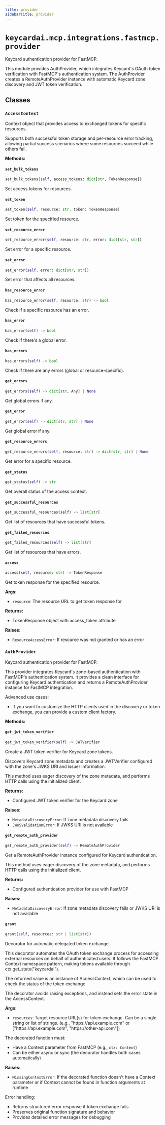 ```yaml
---
title: provider
sidebarTitle: provider
---
```


# `keycardai.mcp.integrations.fastmcp.provider`


Keycard authentication provider for FastMCP.

This module provides AuthProvider, which integrates Keycard's OAuth
token verification with FastMCP's authentication system. The AuthProvider
creates a RemoteAuthProvider instance with automatic Keycard zone discovery
and JWT token verification.


## Classes

### `AccessContext` <sup><a href="https://github.com/keycardai/python-sdk/blob/main/src/keycardai/mcp/integrations/fastmcp/provider.py#L36" target="_blank"><Icon icon="github" style="width: 14px; height: 14px;" /></a></sup>


Context object that provides access to exchanged tokens for specific resources.

Supports both successful token storage and per-resource error tracking,
allowing partial success scenarios where some resources succeed while others fail.


**Methods:**

#### `set_bulk_tokens` <sup><a href="https://github.com/keycardai/python-sdk/blob/main/src/keycardai/mcp/integrations/fastmcp/provider.py#L53" target="_blank"><Icon icon="github" style="width: 14px; height: 14px;" /></a></sup>

```python
set_bulk_tokens(self, access_tokens: dict[str, TokenResponse])
```

Set access tokens for resources.


#### `set_token` <sup><a href="https://github.com/keycardai/python-sdk/blob/main/src/keycardai/mcp/integrations/fastmcp/provider.py#L57" target="_blank"><Icon icon="github" style="width: 14px; height: 14px;" /></a></sup>

```python
set_token(self, resource: str, token: TokenResponse)
```

Set token for the specified resource.


#### `set_resource_error` <sup><a href="https://github.com/keycardai/python-sdk/blob/main/src/keycardai/mcp/integrations/fastmcp/provider.py#L63" target="_blank"><Icon icon="github" style="width: 14px; height: 14px;" /></a></sup>

```python
set_resource_error(self, resource: str, error: dict[str, str])
```

Set error for a specific resource.


#### `set_error` <sup><a href="https://github.com/keycardai/python-sdk/blob/main/src/keycardai/mcp/integrations/fastmcp/provider.py#L69" target="_blank"><Icon icon="github" style="width: 14px; height: 14px;" /></a></sup>

```python
set_error(self, error: dict[str, str])
```

Set error that affects all resources.


#### `has_resource_error` <sup><a href="https://github.com/keycardai/python-sdk/blob/main/src/keycardai/mcp/integrations/fastmcp/provider.py#L73" target="_blank"><Icon icon="github" style="width: 14px; height: 14px;" /></a></sup>

```python
has_resource_error(self, resource: str) -> bool
```

Check if a specific resource has an error.


#### `has_error` <sup><a href="https://github.com/keycardai/python-sdk/blob/main/src/keycardai/mcp/integrations/fastmcp/provider.py#L77" target="_blank"><Icon icon="github" style="width: 14px; height: 14px;" /></a></sup>

```python
has_error(self) -> bool
```

Check if there's a global error.


#### `has_errors` <sup><a href="https://github.com/keycardai/python-sdk/blob/main/src/keycardai/mcp/integrations/fastmcp/provider.py#L81" target="_blank"><Icon icon="github" style="width: 14px; height: 14px;" /></a></sup>

```python
has_errors(self) -> bool
```

Check if there are any errors (global or resource-specific).


#### `get_errors` <sup><a href="https://github.com/keycardai/python-sdk/blob/main/src/keycardai/mcp/integrations/fastmcp/provider.py#L85" target="_blank"><Icon icon="github" style="width: 14px; height: 14px;" /></a></sup>

```python
get_errors(self) -> dict[str, Any] | None
```

Get global errors if any.


#### `get_error` <sup><a href="https://github.com/keycardai/python-sdk/blob/main/src/keycardai/mcp/integrations/fastmcp/provider.py#L89" target="_blank"><Icon icon="github" style="width: 14px; height: 14px;" /></a></sup>

```python
get_error(self) -> dict[str, str] | None
```

Get global error if any.


#### `get_resource_errors` <sup><a href="https://github.com/keycardai/python-sdk/blob/main/src/keycardai/mcp/integrations/fastmcp/provider.py#L93" target="_blank"><Icon icon="github" style="width: 14px; height: 14px;" /></a></sup>

```python
get_resource_errors(self, resource: str) -> dict[str, str] | None
```

Get error for a specific resource.


#### `get_status` <sup><a href="https://github.com/keycardai/python-sdk/blob/main/src/keycardai/mcp/integrations/fastmcp/provider.py#L97" target="_blank"><Icon icon="github" style="width: 14px; height: 14px;" /></a></sup>

```python
get_status(self) -> str
```

Get overall status of the access context.


#### `get_successful_resources` <sup><a href="https://github.com/keycardai/python-sdk/blob/main/src/keycardai/mcp/integrations/fastmcp/provider.py#L106" target="_blank"><Icon icon="github" style="width: 14px; height: 14px;" /></a></sup>

```python
get_successful_resources(self) -> list[str]
```

Get list of resources that have successful tokens.


#### `get_failed_resources` <sup><a href="https://github.com/keycardai/python-sdk/blob/main/src/keycardai/mcp/integrations/fastmcp/provider.py#L110" target="_blank"><Icon icon="github" style="width: 14px; height: 14px;" /></a></sup>

```python
get_failed_resources(self) -> list[str]
```

Get list of resources that have errors.


#### `access` <sup><a href="https://github.com/keycardai/python-sdk/blob/main/src/keycardai/mcp/integrations/fastmcp/provider.py#L114" target="_blank"><Icon icon="github" style="width: 14px; height: 14px;" /></a></sup>

```python
access(self, resource: str) -> TokenResponse
```

Get token response for the specified resource.

**Args:**
- `resource`: The resource URL to get token response for

**Returns:**
- TokenResponse object with access_token attribute

**Raises:**
- `ResourceAccessError`: If resource was not granted or has an error


### `AuthProvider` <sup><a href="https://github.com/keycardai/python-sdk/blob/main/src/keycardai/mcp/integrations/fastmcp/provider.py#L153" target="_blank"><Icon icon="github" style="width: 14px; height: 14px;" /></a></sup>


Keycard authentication provider for FastMCP.

This provider integrates Keycard's zone-based authentication with FastMCP's
authentication system. It provides a clean interface for configuring Keycard
authentication and returns a RemoteAuthProvider instance for FastMCP integration.

Advanced use cases:
- If you want to customize the HTTP clients used in the discovery or token exchange, you can provide a custom client factory.


**Methods:**

#### `get_jwt_token_verifier` <sup><a href="https://github.com/keycardai/python-sdk/blob/main/src/keycardai/mcp/integrations/fastmcp/provider.py#L363" target="_blank"><Icon icon="github" style="width: 14px; height: 14px;" /></a></sup>

```python
get_jwt_token_verifier(self) -> JWTVerifier
```

Create a JWT token verifier for Keycard zone tokens.

Discovers Keycard zone metadata and creates a JWTVerifier configured
with the zone's JWKS URI and issuer information.

This method uses eager discovery of the zone metadata, and performs HTTP calls using the initialized client.

**Returns:**
- Configured JWT token verifier for the Keycard zone

**Raises:**
- `MetadataDiscoveryError`: If zone metadata discovery fails
- `JWKSValidationError`: If JWKS URI is not available


#### `get_remote_auth_provider` <sup><a href="https://github.com/keycardai/python-sdk/blob/main/src/keycardai/mcp/integrations/fastmcp/provider.py#L385" target="_blank"><Icon icon="github" style="width: 14px; height: 14px;" /></a></sup>

```python
get_remote_auth_provider(self) -> RemoteAuthProvider
```

Get a RemoteAuthProvider instance configured for Keycard authentication.

This method uses eager discovery of the zone metadata, and performs HTTP calls using the initialized client.

**Returns:**
- Configured authentication provider for use with FastMCP

**Raises:**
- `MetadataDiscoveryError`: If zone metadata discovery fails or JWKS URI is not available


#### `grant` <sup><a href="https://github.com/keycardai/python-sdk/blob/main/src/keycardai/mcp/integrations/fastmcp/provider.py#L406" target="_blank"><Icon icon="github" style="width: 14px; height: 14px;" /></a></sup>

```python
grant(self, resources: str | list[str])
```

Decorator for automatic delegated token exchange.

This decorator automates the OAuth token exchange process for accessing
external resources on behalf of authenticated users. It follows the FastMCP
Context namespace pattern, making tokens available through ctx.get_state("keycardai").

The returned value is an instance of AccessContext, which can be used to check the status of the token exchange

The decorator avoids raising exceptions, and instead sets the error state in the AccessContext.

**Args:**
- `resources`: Target resource URL(s) for token exchange.
      Can be a single string or list of strings.
      (e.g., "https\://api.example.com" or
       ["https\://api.example.com", "https\://other-api.com"])

The decorated function must:
- Have a Context parameter from FastMCP (e.g., `ctx: Context`)
- Can be either async or sync (the decorator handles both cases automatically)

**Raises:**
- `MissingContextError`: If the decorated function doesn't have a Context parameter
                or if Context cannot be found in function arguments at runtime

Error handling:
- Returns structured error response if token exchange fails
- Preserves original function signature and behavior
- Provides detailed error messages for debugging


